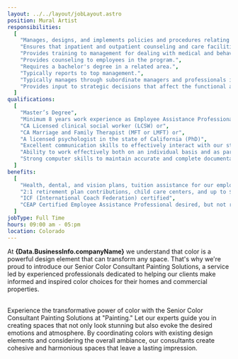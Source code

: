 ```yaml
---
layout: ../../layout/jobLayout.astro
position: Mural Artist
responsibilities:
  [
    "Manages, designs, and implements policies and procedures relating to a company's Employee Assistance Program (EAP)",
    "Ensures that inpatient and outpatient counseling and care facilities meet company standards.",
    "Provides training to management for dealing with medical and behavioral problems.",
    "Provides counseling to employees in the program.",
    "Requires a bachelor's degree in a related area.",
    "Typically reports to top management.",
    "Typically manages through subordinate managers and professionals in larger groups of moderate complexity.",
    "Provides input to strategic decisions that affect the functional area of responsibility.",
  ]
qualifications:
  [
    "Master’s Degree",
    "Minimum 8 years work experience as Employee Assistance Professional",
    "CA Licensed clinical social worker (LCSW) or",
    "CA Marriage and Family Therapist (MFT or LMFT) or",
    "A licensed psychologist in the state of California (PhD)",
    "Excellent communication skills to effectively interact with our staff and faculty",
    "Ability to work effectively both on an individual basis and as part of a team",
    "Strong computer skills to maintain accurate and complete documentation",
  ]
benefits:
  [
    "Health, dental, and vision plans, tuition assistance for our employees and their families, paid time off, flexible spending accounts.",
    "2:1 retirement plan contributions, child care centers, and up to $50,000 housing subsidy",
    "ICF (International Coach Federation) certified",
    "CEAP Certified Employee Assistance Professional desired, but not required.",
  ]
jobType: Full Time
hours: 09:00 am - 05:pm
location: Colorado
---
```



At <b>{Data.BusinessInfo.companyName}</b> we understand that color is a powerful design element that can transform any space. That's why we're proud to introduce our Senior Color Consultant Painting Solutions, a service led by experienced professionals dedicated to helping our clients make informed and inspired color choices for their homes and commercial properties.

<br />
Experience the transformative power of color with the Senior Color Consultant Painting
Solutions at "Painting." Let our experts guide you in creating spaces that not only
look stunning but also evoke the desired emotions and atmosphere. By coordinating
colors with existing design elements and considering the overall ambiance, our consultants
create cohesive and harmonious spaces that leave a lasting impression.
